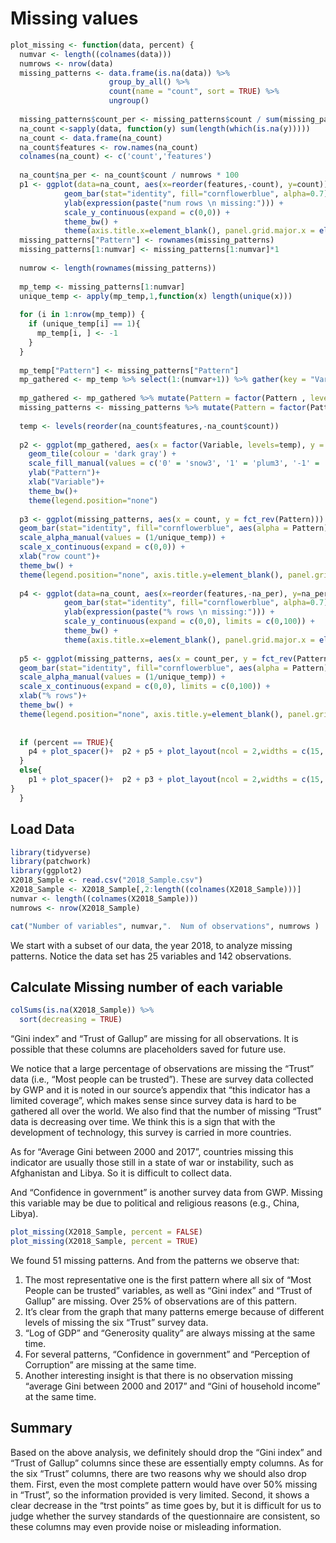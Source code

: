 # Missing values


```r
plot_missing <- function(data, percent) {
  numvar <- length((colnames(data)))
  numrows <- nrow(data)
  missing_patterns <- data.frame(is.na(data)) %>%
                      group_by_all() %>%
                      count(name = "count", sort = TRUE) %>%
                      ungroup()
  
  missing_patterns$count_per <- missing_patterns$count / sum(missing_patterns$count) * 100
  na_count <-sapply(data, function(y) sum(length(which(is.na(y)))))
  na_count <- data.frame(na_count)
  na_count$features <- row.names(na_count)
  colnames(na_count) <- c('count','features')
  
  na_count$na_per <- na_count$count / numrows * 100
  p1 <- ggplot(data=na_count, aes(x=reorder(features,-count), y=count))+
            geom_bar(stat="identity", fill="cornflowerblue", alpha=0.7)+
            ylab(expression(paste("num rows \n missing:"))) +
            scale_y_continuous(expand = c(0,0)) +
            theme_bw() +
            theme(axis.title.x=element_blank(), panel.grid.major.x = element_blank(),panel.grid.minor.x = element_blank())
  missing_patterns["Pattern"] <- rownames(missing_patterns)
  missing_patterns[1:numvar] <- missing_patterns[1:numvar]*1
  
  numrow <- length(rownames(missing_patterns))
  
  mp_temp <- missing_patterns[1:numvar]
  unique_temp <- apply(mp_temp,1,function(x) length(unique(x)))
  
  for (i in 1:nrow(mp_temp)) {
    if (unique_temp[i] == 1){
      mp_temp[i, ] <- -1
    }
  }
    
  mp_temp["Pattern"] <- missing_patterns["Pattern"]
  mp_gathered <- mp_temp %>% select(1:(numvar+1)) %>% gather(key = "Variable", value = "Missing", 1:numvar)
  
  mp_gathered <- mp_gathered %>% mutate(Pattern = factor(Pattern , levels = c(1:numrow)))
  missing_patterns <- missing_patterns %>% mutate(Pattern = factor(Pattern , levels = c(1:numrow)))
  
  temp <- levels(reorder(na_count$features,-na_count$count))
  
  p2 <- ggplot(mp_gathered, aes(x = factor(Variable, levels=temp), y = fct_rev(Pattern), fill = factor(Missing))) +
    geom_tile(colour = 'dark gray') +
    scale_fill_manual(values = c('0' = 'snow3', '1' = 'plum3', '-1' = 'gray'))+
    ylab("Pattern")+
    xlab("Variable")+
    theme_bw()+
    theme(legend.position="none") 
  
  p3 <- ggplot(missing_patterns, aes(x = count, y = fct_rev(Pattern))) +
  geom_bar(stat="identity", fill="cornflowerblue", aes(alpha = Pattern)) +
  scale_alpha_manual(values = (1/unique_temp)) +
  scale_x_continuous(expand = c(0,0)) +
  xlab("row count")+
  theme_bw() +
  theme(legend.position="none", axis.title.y=element_blank(), panel.grid.major.y = element_blank(), panel.grid.minor.y = element_blank())
  
  p4 <- ggplot(data=na_count, aes(x=reorder(features,-na_per), y=na_per))+
            geom_bar(stat="identity", fill="cornflowerblue", alpha=0.7)+
            ylab(expression(paste("% rows \n missing:"))) +
            scale_y_continuous(expand = c(0,0), limits = c(0,100)) +
            theme_bw() +
            theme(axis.title.x=element_blank(), panel.grid.major.x = element_blank(),panel.grid.minor.x = element_blank())
  
  p5 <- ggplot(missing_patterns, aes(x = count_per, y = fct_rev(Pattern))) +
  geom_bar(stat="identity", fill="cornflowerblue", aes(alpha = Pattern)) +
  scale_alpha_manual(values = (1/unique_temp)) +
  scale_x_continuous(expand = c(0,0), limits = c(0,100)) +
  xlab("% rows")+
  theme_bw() +
  theme(legend.position="none", axis.title.y=element_blank(), panel.grid.major.y = element_blank(), panel.grid.minor.y = element_blank())
  
  
  if (percent == TRUE){
    p4 + plot_spacer()+  p2 + p5 + plot_layout(ncol = 2,widths = c(15, 5),heights=c(5,20)) + plot_annotation(title = 'Missing Value Pattern', caption = 'Note: darker colors indicate the complete case')
  }
  else{
    p1 + plot_spacer()+  p2 + p3 + plot_layout(ncol = 2,widths = c(15, 5),heights=c(5,20)) + plot_annotation(title = 'Missing Value Pattern', caption = 'Note: darker colors indicate the complete case')
}
  }

```


## Load Data

```r
library(tidyverse)
library(patchwork)
library(ggplot2)
X2018_Sample <- read.csv("2018_Sample.csv")
X2018_Sample <- X2018_Sample[,2:length((colnames(X2018_Sample)))]
numvar <- length((colnames(X2018_Sample)))
numrows <- nrow(X2018_Sample)

cat("Number of variables", numvar,".  Num of observations", numrows )


```
We start with a subset of our data, the year 2018, to analyze missing patterns. Notice the data set has 25 variables and 142 observations.

## Calculate Missing number of each variable

```r
colSums(is.na(X2018_Sample)) %>%
  sort(decreasing = TRUE)
```


"Gini index" and "Trust of Gallup" are missing for all observations. It is possible that these columns are placeholders saved for future use. 

We notice that a large percentage of observations are missing the "Trust" data (i.e., "Most people can be trusted"). These are survey data collected by GWP and it is noted in our source's appendix that "this indicator has a limited coverage", which makes sense since survey data is hard to be gathered all over the world. We also find that the number of missing "Trust" data is decreasing over time. We think this is a sign that with the development of technology, this survey is carried in more countries. 

As for "Average Gini between 2000 and 2017", countries missing this indicator are usually those still in a state of war or instability, such as Afghanistan and Libya. So it is difficult to collect data.

And "Confidence in government" is another survey data from GWP. Missing this variable may be due to political and religious reasons (e.g., China, Libya).


```r
plot_missing(X2018_Sample, percent = FALSE)
plot_missing(X2018_Sample, percent = TRUE)

```

We found 51 missing patterns. And from the patterns we observe that:

1. The most representative one is the first pattern where all six of "Most People can be trusted" variables, as well as "Gini index" and "Trust of Gallup" are missing. Over 25% of observations are of this pattern.
2. It's clear from the graph that many patterns emerge because of different levels of missing the six "Trust" survey data.
3. "Log of GDP" and "Generosity quality" are always missing at the same time.
4. For several patterns, "Confidence in government" and "Perception of Corruption" are missing at the same time.
5. Another interesting insight is that there is no observation missing "average Gini between 2000 and 2017" and "Gini of household income" at the same time.

## Summary

Based on the above analysis, we definitely should drop the "Gini index" and "Trust of Gallup" columns since these are essentially empty columns. As for the six "Trust" columns, there are two reasons why we should also drop them. First, even the most complete pattern would have over 50% missing in "Trust", so the information provided is very limited. Second, it shows a clear decrease in the "trst points" as time goes by, but it is difficult for us to judge whether the survey standards of the questionnaire are consistent, so these columns may even provide noise or misleading information.
